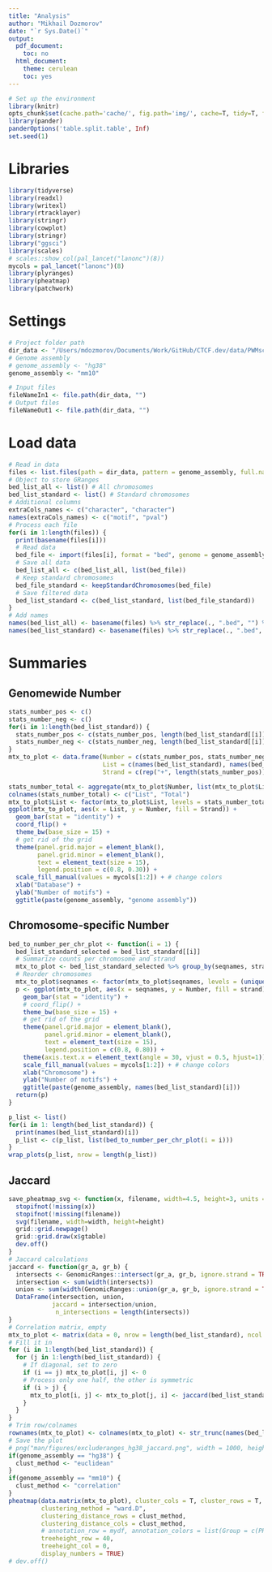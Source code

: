 ```yaml
---
title: "Analysis"
author: "Mikhail Dozmorov"
date: "`r Sys.Date()`"
output:
  pdf_document:
    toc: no
  html_document:
    theme: cerulean
    toc: yes
---
```


```r
# Set up the environment
library(knitr)
opts_chunk$set(cache.path='cache/', fig.path='img/', cache=T, tidy=T, fig.keep='high', echo=F, dpi=100, warnings=F, message=F, comment=NA, warning=F, results='as.is', fig.width = 10, fig.height = 6) #out.width=700, 
library(pander)
panderOptions('table.split.table', Inf)
set.seed(1)
```

# Libraries

```r
library(tidyverse)
library(readxl)
library(writexl)
library(rtracklayer)
library(stringr)
library(cowplot)
library(stringr)
library("ggsci")
library(scales)
# scales::show_col(pal_lancet("lanonc")(8))
mycols = pal_lancet("lanonc")(8)
library(plyranges)
library(pheatmap)
library(patchwork)
```

# Settings

```r
# Project folder path
dir_data <- "/Users/mdozmorov/Documents/Work/GitHub/CTCF.dev/data/PWMscan/"
# Genome assembly
# genome_assembly <- "hg38"
genome_assembly <- "mm10"

# Input files
fileNameIn1 <- file.path(dir_data, "")
# Output files
fileNameOut1 <- file.path(dir_data, "")
```

# Load data

```r
# Read in data
files <- list.files(path = dir_data, pattern = genome_assembly, full.names = TRUE)
# Object to store GRanges 
bed_list_all <- list() # All chromosomes
bed_list_standard <- list() # Standard chromosomes
# Additional columns
extraCols_names <- c("character", "character")
names(extraCols_names) <- c("motif", "pval")
# Process each file
for(i in 1:length(files)) {
  print(basename(files[i]))
  # Read data
  bed_file <- import(files[i], format = "bed", genome = genome_assembly, colnames = c("chrom", "start", "end", "name", "score", "strand", "motif", "pval"), extraCols = extraCols_names)
  # Save all data
  bed_list_all <- c(bed_list_all, list(bed_file))
  # Keep standard chromosomes
  bed_file_standard <- keepStandardChromosomes(bed_file)
  # Save filtered data
  bed_list_standard <- c(bed_list_standard, list(bed_file_standard))
}
# Add names
names(bed_list_all) <- basename(files) %>% str_replace(., ".bed", "") %>% str_replace(., paste0(genome_assembly, ".PWMScan."), "")
names(bed_list_standard) <- basename(files) %>% str_replace(., ".bed", "") %>% str_replace(., paste0(genome_assembly, ".PWMScan."), "")
```

# Summaries

## Genomewide Number

```r
stats_number_pos <- c()
stats_number_neg <- c()
for(i in 1:length(bed_list_standard)) {
  stats_number_pos <- c(stats_number_pos, length(bed_list_standard[[i]][strand(bed_list_standard[[i]]) == "+" ]))
  stats_number_neg <- c(stats_number_neg, length(bed_list_standard[[i]][strand(bed_list_standard[[i]]) == "-" ]))
}
mtx_to_plot <- data.frame(Number = c(stats_number_pos, stats_number_neg), 
                          List = c(names(bed_list_standard), names(bed_list_standard)), 
                          Strand = c(rep("+", length(stats_number_pos)), rep("-", length(stats_number_neg))))

stats_number_total <- aggregate(mtx_to_plot$Number, list(mtx_to_plot$List), sum)
colnames(stats_number_total) <- c("List", "Total")
mtx_to_plot$List <- factor(mtx_to_plot$List, levels = stats_number_total$List[order(stats_number_total$Total)])
ggplot(mtx_to_plot, aes(x = List, y = Number, fill = Strand)) +
  geom_bar(stat = "identity") +
  coord_flip() +
  theme_bw(base_size = 15) +
  # get rid of the grid 
  theme(panel.grid.major = element_blank(), 
        panel.grid.minor = element_blank(), 
        text = element_text(size = 15),
        legend.position = c(0.8, 0.30)) +
  scale_fill_manual(values = mycols[1:2]) + # change colors 
  xlab("Database") +
  ylab("Number of motifs") +
  ggtitle(paste(genome_assembly, "genome assembly"))
```

## Chromosome-specific Number

```r
bed_to_number_per_chr_plot <- function(i = 1) {
  bed_list_standard_selected = bed_list_standard[[i]]
  # Summarize counts per chromosome and strand
  mtx_to_plot <- bed_list_standard_selected %>% group_by(seqnames, strand) %>% summarise(Number = n()) %>% as.data.frame()
  # Reorder chromosomes
  mtx_to_plot$seqnames <- factor(mtx_to_plot$seqnames, levels = (unique(mtx_to_plot$seqnames)))
  p <- ggplot(mtx_to_plot, aes(x = seqnames, y = Number, fill = strand)) +
    geom_bar(stat = "identity") +
    # coord_flip() +
    theme_bw(base_size = 15) +
    # get rid of the grid 
    theme(panel.grid.major = element_blank(), 
          panel.grid.minor = element_blank(), 
          text = element_text(size = 15),
          legend.position = c(0.8, 0.80)) +
    theme(axis.text.x = element_text(angle = 30, vjust = 0.5, hjust=1)) +
    scale_fill_manual(values = mycols[1:2]) + # change colors 
    xlab("Chromosome") +
    ylab("Number of motifs") +
    ggtitle(paste(genome_assembly, names(bed_list_standard)[i]))
  return(p)
}

p_list <- list()
for(i in 1: length(bed_list_standard)) {
  print(names(bed_list_standard)[i])
  p_list <- c(p_list, list(bed_to_number_per_chr_plot(i = i)))
}
wrap_plots(p_list, nrow = length(p_list))
```

## Jaccard

```r
save_pheatmap_svg <- function(x, filename, width=4.5, height=3, units = "in", res = 300) {
  stopifnot(!missing(x))
  stopifnot(!missing(filename))
  svg(filename, width=width, height=height)
  grid::grid.newpage()
  grid::grid.draw(x$gtable)
  dev.off()
}
# Jaccard calculations
jaccard <- function(gr_a, gr_b) {
  intersects <- GenomicRanges::intersect(gr_a, gr_b, ignore.strand = TRUE)
  intersection <- sum(width(intersects))
  union <- sum(width(GenomicRanges::union(gr_a, gr_b, ignore.strand = TRUE)))
  DataFrame(intersection, union, 
            jaccard = intersection/union,
             n_intersections = length(intersects))
}
# Correlation matrix, empty
mtx_to_plot <- matrix(data = 0, nrow = length(bed_list_standard), ncol = length(bed_list_standard))
# Fill it in
for (i in 1:length(bed_list_standard)) {
  for (j in 1:length(bed_list_standard)) {
    # If diagonal, set to zero
    if (i == j) mtx_to_plot[i, j] <- 0
    # Process only one half, the other is symmetric
    if (i > j) {
      mtx_to_plot[i, j] <- mtx_to_plot[j, i] <- jaccard(bed_list_standard[[i]], bed_list_standard[[j]])[["jaccard"]]
    }
  }
}
# Trim row/colnames
rownames(mtx_to_plot) <- colnames(mtx_to_plot) <- str_trunc(names(bed_list_standard), width = 25) 
# Save the plot
# png("man/figures/excluderanges_hg38_jaccard.png", width = 1000, height = 900, res = 200)
if(genome_assembly == "hg38") {
  clust_method <- "euclidean"
}
if(genome_assembly == "mm10") {
  clust_method <- "correlation"
}
pheatmap(data.matrix(mtx_to_plot), cluster_cols = T, cluster_rows = T,
         clustering_method = "ward.D", 
         clustering_distance_rows = clust_method, 
         clustering_distance_cols = clust_method, 
         # annotation_row = mydf, annotation_colors = list(Group = c(PR = mycols[1], CR = mycols[2])),
         treeheight_row = 40,
         treeheight_col = 0, 
         display_numbers = TRUE)
# dev.off()
```





